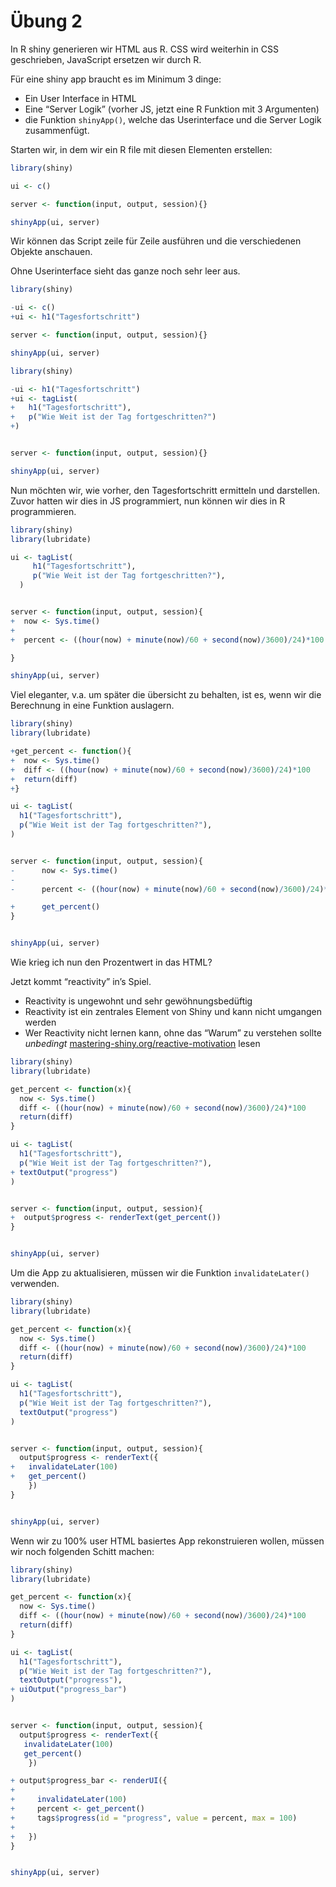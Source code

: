 
# Übung 2



In R shiny generieren wir HTML aus R. CSS wird weiterhin in CSS geschrieben, JavaScript ersetzen wir durch R.

Für eine shiny app braucht es im Minimum 3 dinge:

- Ein User Interface in HTML
- Eine "Server Logik" (vorher JS, jetzt eine R Funktion mit 3 Argumenten)
- die Funktion `shinyApp()`, welche das Userinterface und die Server Logik zusammenfügt.


Starten wir, in dem wir ein R file mit diesen Elementen erstellen:

```.r
library(shiny)

ui <- c()

server <- function(input, output, session){}

shinyApp(ui, server)
```

Wir können das Script zeile für Zeile ausführen und die verschiedenen Objekte anschauen.


Ohne Userinterface sieht das ganze noch sehr leer aus. 

```.r
library(shiny)

-ui <- c()
+ui <- h1("Tagesfortschritt")

server <- function(input, output, session){}

shinyApp(ui, server)
```


```.r
library(shiny)

-ui <- h1("Tagesfortschritt")
+ui <- tagList(
+   h1("Tagesfortschritt"),
+   p("Wie Weit ist der Tag fortgeschritten?")
+)


server <- function(input, output, session){}

shinyApp(ui, server)
```

Nun möchten wir, wie vorher, den Tagesfortschritt ermitteln und darstellen. 
Zuvor hatten wir dies in JS programmiert, nun können wir dies in R programmieren.

```.r
library(shiny)
library(lubridate)

ui <- tagList(
     h1("Tagesfortschritt"),
     p("Wie Weit ist der Tag fortgeschritten?"),
  )


server <- function(input, output, session){
+  now <- Sys.time()
+  
+  percent <- ((hour(now) + minute(now)/60 + second(now)/3600)/24)*100

}

shinyApp(ui, server)
```


Viel eleganter, v.a. um später die übersicht zu behalten, ist es, wenn wir die Berechnung in eine Funktion auslagern.

```.r
library(shiny)
library(lubridate)

+get_percent <- function(){
+  now <- Sys.time()
+  diff <- ((hour(now) + minute(now)/60 + second(now)/3600)/24)*100
+  return(diff)
+}

ui <- tagList(
  h1("Tagesfortschritt"),
  p("Wie Weit ist der Tag fortgeschritten?"),
)


server <- function(input, output, session){
-      now <- Sys.time()
-  
-      percent <- ((hour(now) + minute(now)/60 + second(now)/3600)/24)*100

+      get_percent()
}


shinyApp(ui, server)

```





Wie krieg ich nun den Prozentwert in das HTML? 

Jetzt kommt "reactivity" in's Spiel.

- Reactivity is ungewohnt und sehr gewöhnungsbedüftig
- Reactivity ist ein zentrales Element von Shiny und kann nicht umgangen werden
- Wer Reactivity nicht lernen kann, ohne das "Warum" zu verstehen sollte *unbedingt* [mastering-shiny.org/reactive-motivation](https://mastering-shiny.org/reactive-motivation.html) lesen

```.r
library(shiny)
library(lubridate)

get_percent <- function(x){
  now <- Sys.time()
  diff <- ((hour(now) + minute(now)/60 + second(now)/3600)/24)*100
  return(diff)
}

ui <- tagList(
  h1("Tagesfortschritt"),
  p("Wie Weit ist der Tag fortgeschritten?"),
+ textOutput("progress")
)


server <- function(input, output, session){
+  output$progress <- renderText(get_percent())
}


shinyApp(ui, server)
```

Um die App zu aktualisieren, müssen wir die Funktion `invalidateLater()` verwenden.

```.r
library(shiny)
library(lubridate)

get_percent <- function(x){
  now <- Sys.time()
  diff <- ((hour(now) + minute(now)/60 + second(now)/3600)/24)*100
  return(diff)
}

ui <- tagList(
  h1("Tagesfortschritt"),
  p("Wie Weit ist der Tag fortgeschritten?"),
  textOutput("progress")
)


server <- function(input, output, session){
  output$progress <- renderText({
+   invalidateLater(100)
+   get_percent()
    })
}


shinyApp(ui, server)

```


Wenn wir zu 100% user HTML basiertes App rekonstruieren wollen, müssen wir noch 
folgenden Schitt machen:


```.r

library(shiny)
library(lubridate)

get_percent <- function(x){
  now <- Sys.time()
  diff <- ((hour(now) + minute(now)/60 + second(now)/3600)/24)*100
  return(diff)
}

ui <- tagList(
  h1("Tagesfortschritt"),
  p("Wie Weit ist der Tag fortgeschritten?"),
  textOutput("progress"),
+ uiOutput("progress_bar")
)


server <- function(input, output, session){
  output$progress <- renderText({
   invalidateLater(100)
   get_percent()
    })

+ output$progress_bar <- renderUI({ 
+     
+     invalidateLater(100)
+     percent <- get_percent()
+     tags$progress(id = "progress", value = percent, max = 100)
+     
+   })
}


shinyApp(ui, server)

```